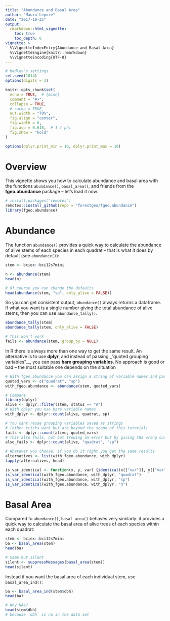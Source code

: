```yaml
---
title: "Abundance and Basal Area"
author: "Mauro Lepore"
date: "2017-10-25"
output:
  rmarkdown::html_vignette:
    toc: true
    toc_depth: 6
vignette: >
  %\VignetteIndexEntry{Abundance and Basal Area}
  %\VignetteEngine{knitr::rmarkdown}
  %\VignetteEncoding{UTF-8}
---
```


```r
# hadley's settings
set.seed(1014)
options(digits = 3)

knitr::opts_chunk$set(
  echo = TRUE,  # {mine}
  comment = "#>",
  collapse = TRUE,
  # cache = TRUE,
  out.width = "70%",
  fig.align = "center",
  fig.width = 6,
  fig.asp = 0.618,  # 1 / phi
  fig.show = "hold"
)

options(dplyr.print_min = 10, dplyr.print_max = 10)
```

# Overview

This vignette shows you how to calculate abundance and basal area with the functions `abundance()`, `basal_area()`, and friends from the __fgeo.abundance__ package -- let's load it now:

```r
# install.packages("remotes")
remotes::install_github(repo = "forestgeo/fgeo.abundance")
library(fgeo.abundance)
```

# Abundance

The function `abundance()` provides a quick way to calculate the abundance of alive stems of each species in each quadrat -- that is what it does by default (see `abundance()`):

```r
stem <- bciex::bci12s7mini

n <- abundance(stem)
head(n)

# Of course you can change the defaults
head(abundance(stem, "sp", only_alive = FALSE))
```

So you can get consistent output, `abundance()` always returns a dataframe. If what you want is a single number giving the total abundance of alive stems, then you can use `abundance_tally()`.

```r
abundance_tally(stem)
abundance_tally(stem, only_alive = FALSE)

# This won't work
fails <- abundance(stem, group_by = NULL)
```

In R there is always more than one way to get the same result. An alternative is to use __dplyr__, and instead of passing _"quoted grouping variables"__, you can pass __bare grouping variables__. No approach is good or bad -- the most suitable one depends on the situation

```r
# With fgeo.abundance you can assign a string of variable names and pass use it later
quoted_vars <- c("quadrat", "sp")
with_fgeo.abundance <- abundance(stem, quoted_vars)

# Compare
library(dplyr)
alive <- dplyr::filter(stem, status == "A")
# With dplyr you use bare variable names
with_dplyr <- dplyr::count(alive, quadrat, sp)

# You cant reuse grouping variables saved as strings
# (other tricks work but are beyond the scope of this tutorial)
fails <- dplyr::count(alive, quoted_vars)
# This also fails, not but trowing an error but by giving the wrong output
also_fails <- dplyr::count(alive, "quadrat", "sp")

# Whatever you choose, if you do it right you get the same results
alternatives <- list(with_fgeo.abundance, with_dplyr)
lapply(alternatives, head)

is_var_identical <- function(x, y, var) {identical(x[["var"]], y[["var"]])}
is_var_identical(with_fgeo.abundance, with_dplyr, "quadrat")
is_var_identical(with_fgeo.abundance, with_dplyr, "sp")
is_var_identical(with_fgeo.abundance, with_dplyr, "n")
```


# Basal Area

Compared to `abundance()`, `basal_area()` behaves very similarly: it provides a quick way to calculate the basal area of alive trees of each species within each quadrat:

```r
stem <- bciex::bci12s7mini
ba <- basal_area(stem)
head(ba)

# Same but silent
silent <- suppressMessages(basal_area(stem))
head(silent)
```

Instead if you want the basal area of each individual stem, use `basal_area_ind()`:

```r
ba <- basal_area_ind(stem$dbh)
head(ba)

# Why NAs?
head(stem$dbh)
# because `dbh` is na in the data set
```

